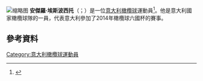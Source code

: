 [[File:2017.06.24.16.08.39-Angelo_Esposito_(35418490752).jpg|缩略图]]
'''安傑羅·埃斯波西托'''（{{lang-it|Angelo Esposito}}；{{bd|1993年|6月14日}}）是一位[[意大利|意大利]][[橄欖球|橄欖球]]運動員<ref>{{cite web|url=http://www.rugbyweek.com/news/worldcup.asp?id=33444|title=Italy call up 4 uncapped players for Six Nations|date=16 January 2012|work=Rugbyweek.com|accessdate=30 January 2012|deadurl=yes|archiveurl=https://web.archive.org/web/20140607001039/http://www.rugbyweek.com/news/worldcup.asp?id=33444|archivedate=2014年6月7日}}</ref>。他是意大利國家橄欖球隊的一員，代表意大利參加了2014年橄欖球六國杯的賽事。
==參考資料==
{{Reflist}}
[[Category:意大利橄欖球運動員|Category:意大利橄欖球運動員]]